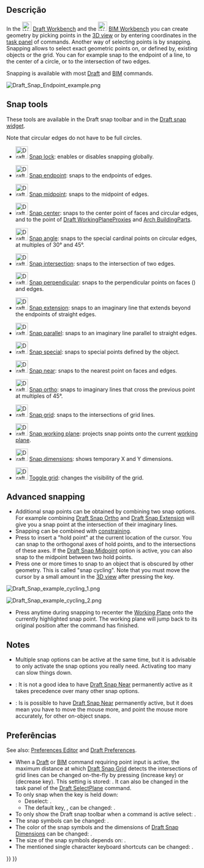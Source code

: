 <languages/>

<div class="mw-translate-fuzzy">
{{Docnav
|[[Draft_AutoGroup/pt-br|Grupo automático]]
|[[Draft_Snap_Lock/pt-br|Alternar tranca]]
|[[Draft_Workbench/pt-br|Draft]]
|IconL=Draft_AutoGroup.svg
|IconR=Draft_Snap_Lock.svg
|IconC=Workbench_Draft.svg
}}
</div>

{{TOCright}}

<span id="Description"></span>
== Descrição ==

In the [[Image:Workbench_Draft.svg|24px]] [[Draft_Workbench|Draft Workbench]] and the [[Image:Workbench_BIM.svg|24px]] [[BIM_Workbench|BIM Workbench]] you can create geometry by picking points in the [[3D_view|3D view]] or by entering coordinates in the [[Task_panel|task panel]] of commands. Another way of selecting points is by snapping. Snapping allows to select exact geometric points on, or defined by, existing objects or the grid. You can for example snap to the endpoint of a line, to the center of a circle, or to the intersection of two edges.

Snapping is available with most [[Draft_Workbench|Draft]] and [[BIM_Workbench|BIM]] commands.

[[Image:Draft_Snap_Endpoint_example.png]]
{{Caption|Snapping to the endpoint of an edge}}

== Snap tools ==

These tools are available in the Draft snap toolbar and in the [[Draft_snap_widget|Draft snap widget]].

Note that circular edges do not have to be full circles.

* [[Image:Draft_Snap_Lock.svg|32px]] [[Draft_Snap_Lock|Snap lock]]: enables or disables snapping globally.

* [[Image:Draft_Snap_Endpoint.svg|32px]] [[Draft_Snap_Endpoint|Snap endpoint]]: snaps to the endpoints of edges.

* [[Image:Draft_Snap_Midpoint.svg|32px]] [[Draft_Snap_Midpoint|Snap midpoint]]: snaps to the midpoint of edges.

* [[Image:Draft_Snap_Center.svg|32px]] [[Draft_Snap_Center|Snap center]]: snaps to the center point of faces and circular edges, and to the {{PropertyData|Placement}} point of [[Draft_WorkingPlaneProxy|Draft WorkingPlaneProxies]] and [[Arch_BuildingPart|Arch BuildingParts]].

* [[Image:Draft_Snap_Angle.svg|32px]] [[Draft_Snap_Angle|Snap angle]]: snaps to the special cardinal points on circular edges, at multiples of 30° and 45°.

* [[Image:Draft_Snap_Intersection.svg|32px]] [[Draft_Snap_Intersection|Snap intersection]]: snaps to the intersection of two edges.

* [[Image:Draft_Snap_Perpendicular.svg|32px]] [[Draft_Snap_Perpendicular|Snap perpendicular]]: snaps to the perpendicular points on faces ({{Version|0.21}}) and edges.

* [[Image:Draft_Snap_Extension.svg|32px]] [[Draft_Snap_Extension|Snap extension]]: snaps to an imaginary line that extends beyond the endpoints of straight edges.

* [[Image:Draft_Snap_Parallel.svg|32px]] [[Draft_Snap_Parallel|Snap parallel]]: snaps to an imaginary line parallel to straight edges.

* [[Image:Draft_Snap_Special.svg|32px]] [[Draft_Snap_Special|Snap special]]: snaps to special points defined by the object.

* [[Image:Draft_Snap_Near.svg|32px]] [[Draft_Snap_Near|Snap near]]: snaps to the nearest point on faces and edges.

* [[Image:Draft_Snap_Ortho.svg|32px]] [[Draft_Snap_Ortho|Snap ortho]]: snaps to imaginary lines that cross the previous point at multiples of 45°.

* [[Image:Draft_Snap_Grid.svg|32px]] [[Draft_Snap_Grid|Snap grid]]: snaps to the intersections of grid lines.

* [[Image:Draft_Snap_WorkingPlane.svg|32px]] [[Draft_Snap_WorkingPlane|Snap working plane]]: projects snap points onto the current [[Draft_SelectPlane|working plane]].

* [[Image:Draft_Snap_Dimensions.svg|32px]] [[Draft_Snap_Dimensions|Snap dimensions]]: shows temporary X and Y dimensions.

* [[Image:Draft_ToggleGrid.svg|32px]] [[Draft_ToggleGrid|Toggle grid]]: changes the visibility of the grid.

== Advanced snapping ==

* Additional snap points can be obtained by combining two snap options. For example combining [[Draft_Snap_Ortho|Draft Snap Ortho]] and [[Draft_Snap_Extension|Draft Snap Extension]] will give you a snap point at the intersection of their imaginary lines.
* Snapping can be combined with [[Draft_Constrain|constraining]].
* Press {{KEY|Q}} to insert a "hold point" at the current location of the cursor. You can snap to the orthogonal axes of hold points, and to the intersections of these axes. If the [[Draft_Snap_Midpoint|Draft Snap Midpoint]] option is active, you can also snap to the midpoint between two hold points.
* Press {{KEY|`}} one or more times to snap to an object that is obscured by other geometry. This is called "snap cycling". Note that you must move the cursor by a small amount in the [[3D_view|3D view]] after pressing the key.

[[Image:Draft_Snap_example_cycling_1.png]]
{{Caption|Snap cycling 1: The red rectangle was created first therefore it has snap priority. Without snap cycling you cannot snap to the green rectangle where it is overlapped by the red rectangle.}}

[[Image:Draft_Snap_example_cycling_2.png]]
{{Caption|Snap cycling 2: After using the snap cycle key once the green rectangle receives snap priority. Snapping to the midpoint of the overlapped green edge is now possible.}}

* Press {{KEY|D}} anytime during snapping to recenter the [[Draft WorkingPlane|Working Plane]] onto the currently highlighted snap point. The working plane will jump back to its original position after the command has finished.

== Notes ==

* Multiple snap options can be active at the same time, but it is advisable to only activate the snap options you really need. Activating too many can slow things down.
* {{VersionMinus|1.0}}: It is not a good idea to have [[Draft_Snap_Near|Draft Snap Near]] permanently active as it takes precedence over many other snap options.
* {{Version|1.1}}: Is is possible to have [[Draft_Snap_Near|Draft Snap Near]] permanently active, but it does mean you have to move the mouse more, and point the mouse more accurately, for other on-object snaps.

<span id="Preferences"></span>
== Preferências ==

See also: [[Preferences_Editor|Preferences Editor]] and [[Draft_Preferences|Draft Preferences]].

* When a [[Draft_Workbench|Draft]] or [[BIM_Workbench|BIM]] command requiring point input is active, the maximum distance at which [[Draft_Snap_Grid|Draft Snap Grid]] detects the intersections of grid lines can be changed on-the-fly by pressing {{KEY|P}} (increase key) or {{KEY|M}} (decrease key). This setting is stored: {{MenuCommand|Tools → Edit parameters... → BaseApp → Preferences → Mod → Draft → snapRange}}. It can also be changed in the task panel of the [[Draft_SelectPlane|Draft SelectPlane]] command.
* To only snap when the {{MenuCommand|Snap modifier}} key is held down:
** Deselect: {{MenuCommand|Edit → Preferences... → Draft → Grid and snapping → Always snap}}.
** The default {{MenuCommand|Snap modifier}} key, {{KEY|Ctrl}}, can be changed: {{MenuCommand|Edit → Preferences... → Draft → Grid and snapping → Snap modifier}}.
* To only show the Draft snap toolbar when a command is active select: {{MenuCommand|Edit → Preferences... → Draft → Interface → Only show the Draft snap toolbar during commands}}. {{Version|1.0}}
* The snap symbols can be changed: {{MenuCommand|Edit → Preferences... → Draft → Grid and snapping → Snap symbol style}}.
* The color of the snap symbols and the dimensions of [[Draft_Snap_Dimensions|Draft Snap Dimensions]] can be changed: {{MenuCommand|Edit → Preferences... → Draft → Grid and snapping → Snap symbol color}}.
* The size of the snap symbols depends on: {{MenuCommand|Edit → Preferences... → Display → 3D View → Marker size}}. {{Version|1.0}}
* The mentioned single character keyboard shortcuts can be changed: {{MenuCommand|Edit → Preferences... → Draft → Interface → In-command shortcuts}}.


<div class="mw-translate-fuzzy">
{{Docnav
|[[Draft_AutoGroup/pt-br|Grupo automático]]
|[[Draft_Snap_Lock/pt-br|Alternar tranca]]
|[[Draft_Workbench/pt-br|Draft]]
|IconL=Draft_AutoGroup.svg
|IconR=Draft_Snap_Lock.svg
|IconC=Workbench_Draft.svg
}}
</div>

{{Draft Tools navi{{#translation:}}}}
{{Userdocnavi{{#translation:}}}}